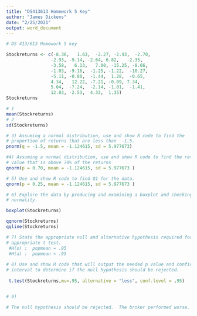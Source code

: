 ```yaml
---
title: "DS413613 Homework 5 Key"
author: "James Dickens"
date: "2/25/2021"
output: word_document
---
```


```r


# DS 413/613 Homework 5 key

Stockreturns <- c(-8.36,   1.63,  -2.27, -2.93,  -2.70, 
                 -2.93, -9.14, -2.64, 6.82,   -2.35, 
                 -3.58,   6.13,   7.00, -15.25, -8.66,
                 -1.03, -9.16,  -1.25, -1.22,  -10.27,
                 -5.11, -0.80,  -1.44,  1.28,  -0.65,
                 4.34,   12.22, -7.21, -0.09, 7.34, 
                 5.04,  -7.24,  -2.14, -1.01,  -1.41, 
                 12.03, -2.53,  4.33,  1.35)
Stockreturns

# 1
mean(Stockreturns)
# 2
sd(Stockreturns)

# 3) Assuming a normal distribution, use and show R code to find the 
# proportion of returns that are less than  -1.5.
pnorm(q = -1.5, mean = -1.124615, sd = 5.977673)     

#4) Assuming a normal distribution, use and show R code to find the return  
# value that is above 70% of the returns
qnorm(p = 0.70, mean = -1.124615, sd = 5.977673 )

# 5) Use and show R code to find Q1 for the data.
qnorm(p = 0.25, mean = -1.124615, sd = 5.977673 )

# 6) Explore the data by producing and examining a boxplot and checking for
# normality.

boxplot(Stockreturns)

qqnorm(Stockreturns)
qqline(Stockreturns)

# 7) State the appropriate null and alternative hypothesis required for the 
# appropriate t test.
 #H(o) :  popmean = .95
 #H(a) :  popmean < .95
 
# 8) Use and show R code that will output the needed p value and confidence
# interval to determine if the null hypothesis should be rejected.
 
 t.test(Stockreturns,mu=.95, alternative = "less", conf.level = .95)


# 9)

# The null hypothesis should be rejected.  The broker performed worse.





```
